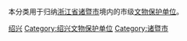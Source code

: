 本分类用于归纳[[浙江省|浙江省]][[诸暨市|诸暨市]]境内的市级[[文物保护单位|文物保护单位]]。

[[Category:浙江县级文物保护单位|绍兴]]
[[Category:绍兴文物保护单位|Category:绍兴文物保护单位]]
[[Category:诸暨市|Category:诸暨市]]